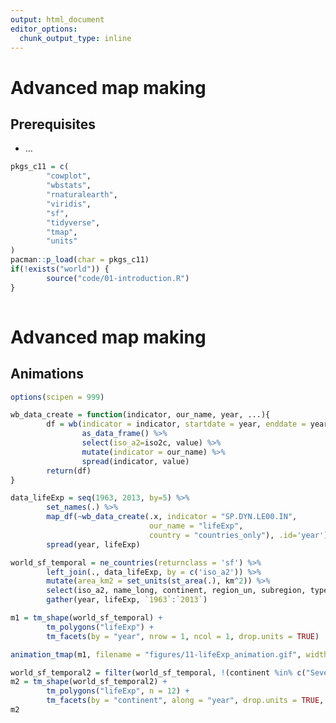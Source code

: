 ```yaml
---
output: html_document
editor_options: 
  chunk_output_type: inline
---
```

# Advanced map making

## Prerequisites {-}

- ...

```r
pkgs_c11 = c(
        "cowplot",
        "wbstats",
        "rnaturalearth",
        "viridis",
        "sf",
        "tidyverse",
        "tmap",
        "units"
)
pacman::p_load(char = pkgs_c11)
if(!exists("world")) {
        source("code/01-introduction.R")
}
        
```

# Advanced map making {#adv-map}

<!-- 
- tmap
- ggplot2/ggmap (geom_sf, coord_sf)
- leaflet/mapview
- rasterVis ?
- shiny ?
- animations
- inset maps
- color palettes (viridis, etc.)
-->

## Animations

```r
options(scipen = 999)

wb_data_create = function(indicator, our_name, year, ...){
        df = wb(indicator = indicator, startdate = year, enddate = year, ...) %>%
                as_data_frame() %>%
                select(iso_a2=iso2c, value) %>%
                mutate(indicator = our_name) %>%
                spread(indicator, value)
        return(df)
}

data_lifeExp = seq(1963, 2013, by=5) %>%
        set_names(.) %>%
        map_df(~wb_data_create(.x, indicator = "SP.DYN.LE00.IN",
                               our_name = "lifeExp",
                               country = "countries_only"), .id='year') %>%
        spread(year, lifeExp)

world_sf_temporal = ne_countries(returnclass = 'sf') %>%
        left_join(., data_lifeExp, by = c('iso_a2')) %>%
        mutate(area_km2 = set_units(st_area(.), km^2)) %>%
        select(iso_a2, name_long, continent, region_un, subregion, type, area_km2, `1963`:`2013`) %>%
        gather(year, lifeExp, `1963`:`2013`)
```

```r
m1 = tm_shape(world_sf_temporal) + 
        tm_polygons("lifeExp") +
        tm_facets(by = "year", nrow = 1, ncol = 1, drop.units = TRUE)

animation_tmap(m1, filename = "figures/11-lifeExp_animation.gif", width = 2000, height = 600, delay = 40)
```

```r
world_sf_temporal2 = filter(world_sf_temporal, !(continent %in% c("Seven seas (open ocean)", "Antarctica")))
m2 = tm_shape(world_sf_temporal2) +
        tm_polygons("lifeExp", n = 12) +
        tm_facets(by = "continent", along = "year", drop.units = TRUE, free.coords = TRUE)
m2
```


<!-- library(tmap) -->
<!-- library(rnaturalearth) -->
<!-- library(sf) -->
<!-- library(tidyverse) -->

<!-- df <- data_frame(name=c('Australia', 'Austria'), -->
<!--                  `1990`=c(16.8, 7.7), `1995`=c(17.9, 7.9), -->
<!--                  `2000`=c(18.9, 8.0), `2005`=c(20.1, 8.2), -->
<!--                  `2010`=c(22.2, 8.4), `2015`=c(23.9, 8.7)) -->

<!-- world_sf <- ne_countries(returnclass = 'sf') %>%  -->
<!--         select(name) %>%  -->
<!--         filter(name %in% c('Australia', 'Austria')) %>%  -->
<!--         left_join(., df, by = "name") %>%  -->
<!--         gather(year, pop_mln, `1990`:`2015`) -->

<!-- ani_map <- tm_shape(world_sf) +  -->
<!--         tm_polygons("pop_mln", n=12) + -->
<!--         tm_facets(by='name', along = "year", drop.units = TRUE, free.coords = TRUE) -->

<!-- animation_tmap(ani_map, filename="ani_map.gif", width=800) -->


<!-- p = ggplot(world_sf_temporal, aes(fill = lifeExp, frame = year)) + -->
<!--         geom_sf() + -->
<!--         scale_fill_viridis(name='Life \nexpectancy:') + -->
<!--         scale_y_continuous(expand = c(0,0)) + -->
<!--         scale_x_continuous(expand = c(0,0)) + -->
<!--         theme_void() + -->
<!--         # theme(legend.position = c(.15, .4)) + -->
<!--         coord_sf() -->

<!-- gganimate(p, filename = 'plot1.gif') -->

<!-- world_sf_temporal2 = filter(world_sf_temporal, !(continent %in% c("Seven seas (open ocean)", "Antarctica"))) -->
<!-- p2 = ggplot(world_sf_temporal2, aes(fill = lifeExp, frame = year)) + -->
<!--         geom_sf() + -->
<!--         scale_fill_viridis(name='Life \nexpectancy:') + -->
<!--         scale_y_continuous(expand = c(0,0)) + -->
<!--         scale_x_continuous(expand = c(0,0)) + -->
<!--         theme_void() + -->
<!--         facet_wrap(~continent, scales='free') + -->
<!--         coord_sf() -->

<!-- gganimate(p2, filename = 'plot2.gif') -->

<!-- world_sf_temporal3 = filter(world_sf_temporal, continent == 'Africa') -->
<!-- p3 = ggplot(world_sf_temporal3, aes(fill = lifeExp, frame = year)) + -->
<!--         geom_sf() + -->
<!--         scale_fill_viridis(name='Life \nexpectancy:', option = "B") + -->
<!--         scale_y_continuous(expand = c(0,0)) + -->
<!--         scale_x_continuous(expand = c(0,0)) + -->
<!--         theme_void() + -->
<!--         facet_wrap(~name_long, scales='free') + -->
<!--         coord_sf() -->

<!-- gganimate(p3, filename = 'plot3.gif') -->
